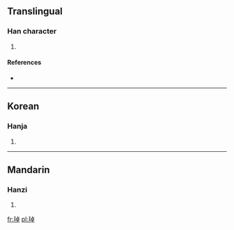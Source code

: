 ==Translingual==

===Han character===
{{Han char|rn=96|rad=玉|as=08|sn=12|four=|canj=一土卜日十 (MGYAJ)}}

# {{defn|Han|sort=玉08}}

====References====
* {{Han ref|kx=0736.080|dkj=21084|hdz=21121.060|uh=7438|ud=29752}}

----

==Korean==

===Hanja===
{{ko-hanja|hangeul=탁|eumhun=|rv=tak|mr=t'ak|y=thak}}

# {{defn|Korean|sort=玉08}}

----

==Mandarin==

===Hanzi===
{{cmn-hanzi|pin=[[zhuó]] ([[zhuo2]])|wg=cho<sup>2</sup>}}

# {{defn|Mandarin|sort=玉08}}

[[fr:琸]]
[[pl:琸]]